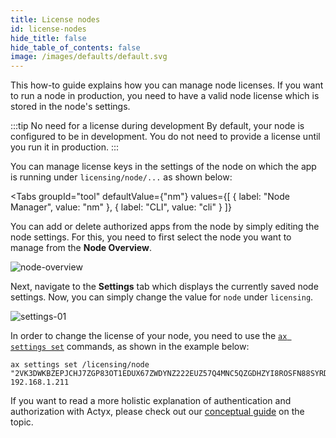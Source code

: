 ```yaml
---
title: License nodes
id: license-nodes
hide_title: false
hide_table_of_contents: false
image: /images/defaults/default.svg
---
```


This how-to guide explains how you can manage node licenses.
If you want to run a node in production, you need to have a valid node license which is stored in the node's settings.

:::tip No need for a license during development
By default, your node is configured to be in development. You do not need to provide a license until you run it in production.
:::

You can manage license keys in the settings of the node on which the app is running under `licensing/node/...` as shown below:


<Tabs
  groupId="tool"
  defaultValue={"nm"}
  values={[
    { label: "Node Manager", value: "nm" },
    { label: "CLI", value: "cli" }
  ]}
>

<TabItem value="nm">

You can add or delete authorized apps from the node by simply editing the node settings.
For this, you need to first select the node you want to manage from the **Node Overview**.

![node-overview](/images/how-to/app-auth/node-overview.png)

Next, navigate to the **Settings** tab which displays the currently saved node settings.
Now, you can simply change the value for `node` under `licensing`.

![settings-01](/images/how-to/app-auth/settings-01.png)

</TabItem>
<TabItem value="cli">

In order to change the license of your node, you need to use the [`ax settings set`](../../reference/cli/settings/set.md) commands, as shown in the example below:

```text
ax settings set /licensing/node "2VK3DWKBZEPJCHJ7ZGP83OT1EDUX67ZWDYNZ222EUZ57Q4MNC5QZGDHZYI8ROSFN88SYRDK8YXAQ235NKLIZC9Y2ZCVTZHJDVI1Z" 192.168.1.211
```

</TabItem>
</Tabs>


If you want to read a more holistic explanation of authentication and authorization with Actyx, please check out our [conceptual guide](../../conceptual/authentication-and-authorization.mdx) on the topic.
